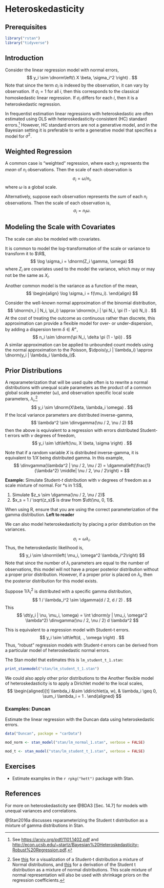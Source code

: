 # Heteroskedasticity

## Prerequisites {-}

```r
library("rstan")
library("tidyverse")
```

## Introduction

Consider the linear regression model with normal errors,
$$
y_i \sim \dnorm\left(\ X \beta, \sigma_i^2 \right) .
$$
Note that since the term $\sigma_i$ is indexed by the observation, it can vary by observation.
If $\sigma_i = 1$ for all $i$, then this corresponds to the classical homoskedastic linear regression.
If $\sigma_i$ differs for each $i$, then it is a heteroskedastic regression.

In frequentist estimation linear regressions with heteroskedastic are often estimated using OLS with heteroskedasticity-consistent (HC) standard errors.[^hc]
However, HC standard errors are not a generative model, and in the Bayesian setting it is preferable to write a generative model that specifies a model for $\sigma^2$.

## Weighted Regression

A common case is "weighted" regression, where each $y_i$ represents the *mean* of $n_i$
observations. Then the scale of each observation is
$$
\sigma_i = \omega / n_i ,
$$
where $\omega$ is a global scale.

Alternatively, suppose each observation represents the *sum* of each $n_i$ observations.
Then the scale of each observation is,
$$
\sigma_i = n_i \omega .
$$

## Modeling the Scale with Covariates

The scale can also be modeled with covariates.

It is common to model the log-transformation of the scale or variance to transform it to $\R$,
$$
\log \sigma_i = \dnorm(Z_i \gamma, \omega)
$$
where $Z_i$ are covariates used to the model the variance, which may or may not be the same as $X_i$.

Another common model is the variance as a function of the mean,
$$
\begin{align}
\log \sigma_i = f(\mu_i).
\end{align}
$$

Consider the well-known normal approximation of the binomial distribution,
$$
\dnorm(n_i | N_i, \pi_i) \approx \dnorm(n_i | \pi N_i, \pi (1 - \pi) N_i) .
$$
At the cost of treating the outcome as continuous rather than discrete,
this approximation can provide a flexible model for over- or under-dispersion, by adding a dispersion term $\delta \in R^{+}$,
$$
n_i \sim \dnorm(\pi N_i, \delta \pi (1 - \pi)) .
$$
A similar approximation can be applied to unbounded count models using the normal approximation to the Poisson, $\dpois(y_i | \lambda_i) \approx \dnorm(y_i | \lambda_i \lambda_i)$.

## Prior Distributions

A reparameterization that will be used quite often is to rewrite a normal
distributions with unequal scale parameters as the product of a common global
scale parameter ($\omega$), and observation specific local scale parameters,
$\lambda_i$,[^globalmixture]
$$
y_i \sim \dnorm(X\beta, \lambda_i \omega) .
$$
If the local variance parameters are distributed inverse-gamma,
$$
\lambda^2 \sim \dinvgamma(\nu / 2, \nu / 2)
$$
then the above is equivalent to a regression with errors distributed Student-t errors with $\nu$ degrees of freedom,
$$
y_i \sim \dt\left(\nu, X \beta, \sigma \right) .
$$

Note that if a random variable $X$ is distributed inverse-gamma, it is equivalent
to $1 / X$ being distributed gamma. In this example,
$$
\dinvgamma(\lambda^2 | \nu / 2, \nu / 2) = \dgamma\left(\frac{1}{\lambda^2} \middle| \nu / 2, \nu / 2\right) =  
$$

**Example:** Simulate Student-$t$ distribution with $\nu$ degrees of freedom as a scale mixture of normal. For *s in 1:S$,

1.  Simulate $z_s \sim \dgamma(\nu / 2, \nu / 2)$
1.  $x_s = 1 / \sqrt{z_s}$ is draw from $\dt(\nu, 0, 1)$.

When using R, ensure that you are using the correct parameterization of the gamma distribution. **Left to reader**

We can also model heteroskedasticity by placing a prior distribution on the variances.

$$
\sigma_i = \omega \lambda_i .
$$
Thus, the heteroskedastic likelihood is,
$$
y_i \sim \dnorm\left( \mu_i, \omega^2 \lambda_i^2\right)
$$
Note that since the number of $\lambda_i$ parameters are equal to the number of observations, this model will not have a proper posterior distribution without a proper prior distribution.
However, if a proper prior is placed on $\lambda_i$, then the posterior distribution for this model exists.

Suppose $1 / \lambda_i^2$ is distributed with a specific gamma distribution,
$$
1 / \lambda_i^2 \sim \dgamma(d / 2, d / 2) .
$$
This 
$$
\dt(y_i | \nu, \mu_i, \omega) = \int \dnorm(y | \mu_i, \omega^2 \lambda^2) \dinvgamma(\nu / 2, \nu / 2)  d  \lambda^2
$$

This is equivalent to a regression model with Student-t errors.
$$
y_i \sim \dt\left(d, ., \omega \right) .
$$
Thus, "robust" regression models with Student-$t$ errors can be derived from a particular model of heteroskedastic normal errors.

The Stan model that estimates this is `lm_student_t_1.stan`:
```r
print_stanmodel("stan/lm_student_t_1.stan")
```

We could also apply other prior distributions to the 
Another flexible model of heteroskedasticity is to apply a Dirichlet model to the local scales,
$$
\begin{aligned}[t]
\lambda_i &\sim \ddirichlet(a, w), & \lambda_i \geq 0, \sum_i \lambda_i = 1 .
\end{aligned}
$$

### Examples: Duncan 

Estimate the linear regression with the Duncan data using heteroskedastic errors.
```r
data("Duncan", package = "carData")
```

```r
mod_norm <- stan_model("stan/lm_normal_1.stan", verbose = FALSE)
```

```r
mod_t <- stan_model("stan/lm_student_t_1.stan", verbose = FALSE)
```

## Exercises

-   Estimate examples in the `r rpkg("hett")` package with Stan.

## References

For more on heteroskedasticity see @BDA3 [Sec. 14.7] for models with unequal variances and correlations. 

@Stan2016a discusses reparameterizing the Student t distribution as a mixture of gamma distributions in Stan.

[^hc]: See <https://arxiv.org/pdf/1101.1402.pdf> and  <http://econ.ucsb.edu/~startz/Bayesian%20Heteroskedasticity-Robust%20Regression.pdf>.

[^globalmixture]: See [this](http://www.sumsar.net/blog/2013/12/t-as-a-mixture-of-normals/)
    for a visualization of a Student-t distribution a mixture of Normal distributions,
    and [this](https://www.johndcook.com/t_normal_mixture.pdf) for a derivation
    of the Student t distribution as a mixture of normal distributions.
    This scale mixture of normal representation will also be used with shrinkage
    priors on the regression coefficients.

